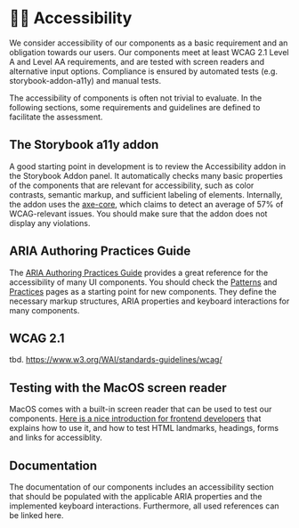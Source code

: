 
<Meta title="Requirements/Accessibility" />

# 🧏‍♀️ Accessibility

We consider accessibility of our components as a basic requirement and an
obligation towards our users. Our components meet at least WCAG 2.1 Level A and
Level AA requirements, and are tested with screen readers and alternative input
options. Compliance is ensured by automated tests (e.g. storybook-addon-a11y)
and manual tests.

The accessibility of components is often not trivial to evaluate. In the
following sections, some requirements and guidelines are defined to facilitate
the assessment.

## The Storybook a11y addon

A good starting point in development is to review the Accessibility addon in the
Storybook Addon panel. It automatically checks many basic properties of the
components that are relevant for accessibility, such as color contrasts,
semantic markup, and sufficient labeling of elements. Internally, the addon uses
the [axe-core](https://github.com/dequelabs/axe-core), which claims to detect an
average of 57% of WCAG-relevant issues. You should make sure that the addon does
not display any violations.

## ARIA Authoring Practices Guide

The [ARIA Authoring Practices Guide](https://www.w3.org/WAI/ARIA/apg/) provides
a great reference for the accessibility of many UI components. You should check
the [Patterns](https://www.w3.org/WAI/ARIA/apg/patterns/) and
[Practices](https://www.w3.org/WAI/ARIA/apg/practices/) pages as a starting
point for new components. They define the necessary markup structures, ARIA
properties and keyboard interactions for many components.

## WCAG 2.1

tbd. https://www.w3.org/WAI/standards-guidelines/wcag/

## Testing with the MacOS screen reader

MacOS comes with a built-in screen reader that can be used to test our
components.
[Here is a nice introduction for frontend developers](https://get-evinced.com/blog/screen-readers-101-for-front-end-developers-mac/)
that explains how to use it, and how to test HTML landmarks, headings, forms and
links for accessiblity.

## Documentation

The documentation of our components includes an accessibility section that
should be populated with the applicable ARIA properties and the implemented
keyboard interactions. Furthermore, all used references can be linked here.
